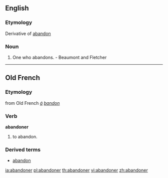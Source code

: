 ==English==

===Etymology===
Derivative of [[abandon]]

===Noun===
{{en-noun}}

# One who abandons. - Beaumont and Fletcher

----

==Old French==
===Etymology===
from Old French ''[[á]] [[bandon]]''

===Verb===
'''abandoner'''
#to abandon.

===Derived terms===
*[[abandon]]

[[ia:abandoner]]
[[pl:abandoner]]
[[th:abandoner]]
[[vi:abandoner]]
[[zh:abandoner]]
